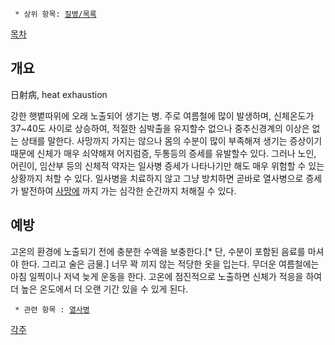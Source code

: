   * 상위 항목: [[질병/목록]]

[[목차]]
== 개요 ==
日射病, heat exhaustion

강한 햇볕따위에 오래 노출되어 생기는 병. 주로 여름철에 많이 발생하며, 신체온도가 37~40도 사이로 상승하여, 적절한 심박출을 유지할수 없으나 중추신경계의 이상은 없는 상태를 말한다. 사망까지 가지는 않으나 몸의 수분이 많이 부족해져 생기는 증상이기 때문에 신체가 매우 쇠약해져 어지럼증, 두통등의 증세를 유발할수 있다. 그러나 노인, 어린이, 임산부 등의 신체적 약자는 일사병 증세가 나타나기만 해도 매우 위험할 수 있는 상황까지 처할 수 있다. 일사병을 치료하지 않고 그냥 방치하면 곧바로 열사병으로 증세가 발전하여 [[사망]]에 까지 가는 심각한 순간까지 처해질 수 있다.

== 예방 == 
고온의 환경에 노출되기 전에 충분한 수액을 보충한다.[* 단, 수분이 포함된 음료를 마셔야 한다. 그리고 술은 금물.] 너무 꽉 끼지 않는 적당한 옷을 입는다. 무더운 여름철에는 아침 일찍이나 저녁 늦게 운동을 한다. 고온에 점진적으로 노출하면 신체가 적응을 하여 더 높은 온도에서 더 오랜 기간 있을 수 있게 된다.
 
  * 관련 항목 : [[열사병]]

[[각주]]
